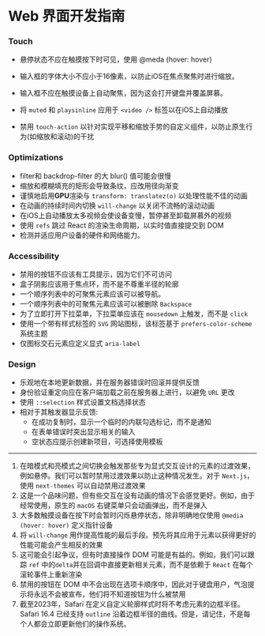 # Web 界面开发指南

### Touch
- 悬停状态不应在触摸按下时可见，使用 @meda (hover: hover)

- 输入框的字体大小不应小于16像素，以防止iOS在焦点聚焦时进行缩放。
- 输入框不应在触摸设备上自动聚焦，因为这会打开键盘并覆盖屏慕。
- 将 `muted` 和 `playsinline` 应用于 `<video />` 标签以在iOS上自动播放
- 禁用 `touch-action` 以针对实现平移和缩放手势的自定义组件，以防止原生行为(如缩放和滚动)的干扰
  
### Optimizations
- filter和 backdrop-filter 的大 blur() 值可能会很慢
- 缩放和模糊填充的矩形会导致条纹，应改用径向渐变
- 谨慎地启用**GPU**渲染与 `transform: translatez(o)` 以处理性能不佳的动画
- 在动画的持续时间内切换 `will-change` 以关闭不流畅的滚动动画
- 在iOS上自动播放太多视频会使设备变慢，暂停甚至卸载屏慕外的视频
- 使用 `refs` 跳过 React 的渲染生命周期，以实时值直接提交到 DOM
- 检测并适应用户设备的硬件和网络能力。

### Accessibility
- 禁用的按钮不应该有工具提示，因为它们不可访问
- 盒子阴影应该用于焦点环，而不是不尊重半径的轮廓
- 一个顺序列表中的可聚焦元素应该可以被导航。  
- 一个顺序列表中的可聚焦元素应该可以被删除 `Backspace`
- 为了立即打开下拉菜单，下拉菜单应该在 `mousedown` 上触发，而不是 `click`
- 使用一个带有样式标签的 `SVG` 网站图标，该标签基于 `prefers-color-scheme` 系统主题
- 仅图标交石元素应定义显式 `aria-label`

### Design
- 乐观地在本地更新数据，并在服务器错误时回滚并提供反馈
- 身份验证重定向应在客户端加载之前在服务器上进行，以避免 `URL` 更改
- 使用 `::selection` 样式设置文档选择状态
- 相对于其触发器显示反馈:
  - 在成功复制时，显示一个临时的内联勾选标记，而不是通知
  - 在表单错误时突出显示相关的输入
  - 空状态应提示创建新项目，可选择使用模板

-------
1. 在暗模式和亮模式之间切换会触发那些专为显式交互设计的元素的过渡效果，例如悬停。我们可以暂时禁用过渡效果以防止这种情况发生。对于 `Next.js`，使用 `next-themes` 可以自动禁用过渡效果
2. 这是一个品味问题，但有些交互在没有动画的情况下会感觉更好。例如，由于经常使用，原生的 `macOS` 右键菜单只会动画弹出，而不是弹入
3. 大多数触摸设备在按下时会暂时闪烁悬停状态，除非明确地仅使用 `@media (hover: hover)` 定义指针设备
4. 将 `will-change` 用作提高性能的最后手段。预先将其应用于元素以获得更好的性能可能会产生相反的效果
5. 这可能会引起争议，但有时直接操作 DOM 可能是有益的。例如，我们可以跟踪 `ref` 中的`delta`并在回调中直接更新相关元素，而不是依赖于 `React` 在每个滚轮事件上重新渲染
6. 禁用的按钮在 DOM 中不会出现在选项卡顺序中，因此对于键盘用户，气泡提示将永远不会被宣布，他们将不知道按钮为什么被禁用
7. 截至2023年，Safari 在定义自定义轮廓样式时将不考虑元素的边框半径。Safari 16.4 已经支持 `outline` 沿着边框半径的曲线。但是，请记住，不是每个人都会立即更新他们的操作系统。